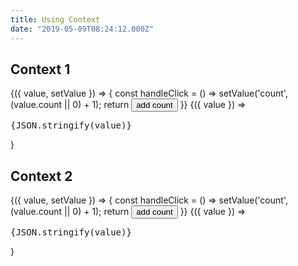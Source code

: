 ```yaml
---
title: Using Context
date: "2019-05-09T08:24:12.000Z"
---
```



[](@context)

## Context 1

<Context>
  {({ value, setValue }) => {
    const handleClick = () => setValue('count', (value.count || 0) + 1);
    return <button type="button" onClick={handleClick}>add count</button>
  }}
</Context>

<Context>
  {({ value }) => <pre>{JSON.stringify(value)}</pre>}
</Context>

[](@context)

## Context 2

<Context>
  {({ value, setValue }) => {
    const handleClick = () => setValue('count', (value.count || 0) + 1);
    return <button type="button" onClick={handleClick}>add count</button>
  }}
</Context>

<Context>
  {({ value }) => <pre>{JSON.stringify(value)}</pre>}
</Context>

[](@contextend)
